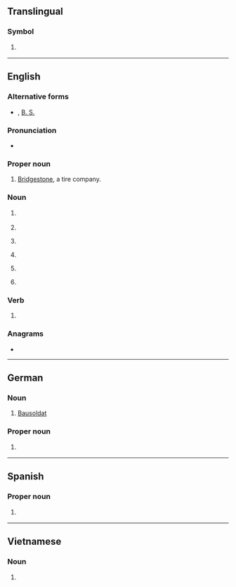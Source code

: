 {{also|Appendix:Variations of "bs"}}
==Translingual==

===Symbol===
{{mul-symbol}}

# {{ISO 3166|1|2|Bahamas}}
#: {{syn|mul|BHS|qq1={{w|ISO 3166-1 alpha-3|alpha-3}}}}

{{c|mul|Bahamas}}

----

==English==

===Alternative forms===
* {{l|en|B.S.}}, [[B. S.]]

===Pronunciation===
* {{audio|en|En-au-BS.ogg|Audio (AU)}}

===Proper noun===
{{en-proper noun}}

# {{lb|en|automotive}} [[w:Bridgestone|Bridgestone]], a tire company.

===Noun===
{{en-noun|~}}

# {{lb|en|US}} {{abbreviation of|en|Bachelor of Science}}
#: {{syn|en|BSc}}
# {{abbreviation of|en|Bachelor of Surgery}}
# {{lb|en|baseball}} {{abbreviation of|en|[[blown save]]s}}
# {{lb|en|accounting}} {{abbreviation of|en|balance sheet}}
# {{lb|en|slang|euphemism|chiefly|North American}} {{abbreviation of|en|bullshit}}
# {{init of|en|Bartter syndrome}}

===Verb===
{{en-verb|~es|+|+}}

# {{euphemistic form of|en|bullshit}}

===Anagrams===
* {{anagrams|en|a=bs|SB|s/b|sb}}

{{c|en|Academic degrees}}

----

==German==

===Noun===
{{head|de|noun}}

# [[Bausoldat]]

===Proper noun===
{{head|de|proper noun}}

# {{form of|de|{{w|ISO 3166-2:CH}} code|{{l|de|Basel-Stadt}}}} {{q|canton}}

----

==Spanish==

===Proper noun===
{{es-proper noun|f}}

# {{lb|es|Mexico}} {{initialism of|es|Baja California Sur}}

----

==Vietnamese==

===Noun===
{{vi-noun}}

# {{abbreviation of|vi|bác sĩ}}